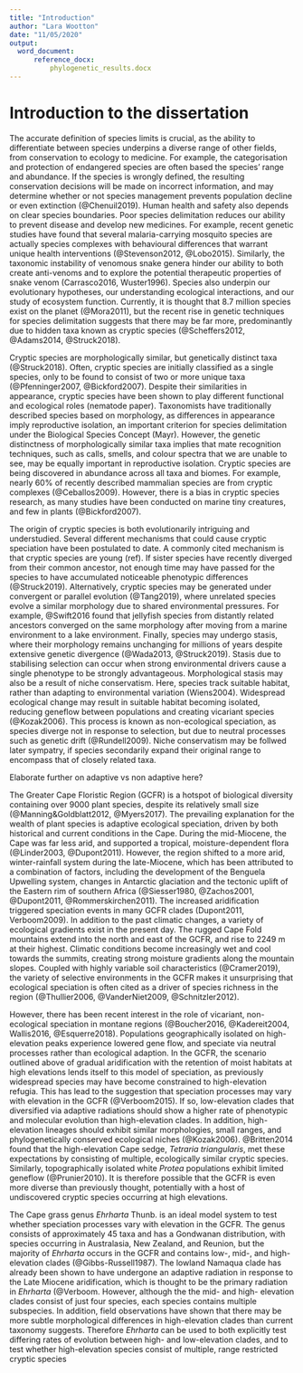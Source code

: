 ```yaml
---
title: "Introduction"
author: "Lara Wootton"
date: "11/05/2020"
output: 
  word_document:
      reference_docx:
          phylogenetic_results.docx
---
```




# Introduction to the dissertation

The accurate definition of species limits is crucial, as the ability to differentiate between species underpins a diverse range of other fields, from conservation to ecology to medicine. For example, the categorisation and protection of endangered species are often based the species' range and abundance. If the species is wrongly defined, the resulting conservation decisions will be made on incorrect information, and may determine whether or not species management prevents population decline or even extinction (@Chenuil2019). Human health and safety also depends on clear species boundaries. Poor species delimitation reduces our ability to prevent disease and develop new medicines. For example, recent genetic studies have found that several malaria-carrying mosquito species are actually species complexes with behavioural differences that warrant unique health interventions (@Stevenson2012, @Lobo2015). Similarly, the taxonomic instability of venomous snake genera hinder our ability to both create anti-venoms and to explore the potential therapeutic properties of snake venom (Carrasco2016, Wuster1996). Species also underpin our evolutionary hypotheses, our understanding ecological interactions, and our study of ecosystem function. Currently, it is thought that 8.7 million species exist on the planet (@Mora2011), but the recent rise in genetic techniques for species delimitation suggests that there may be far more, predominantly due to hidden taxa known as cryptic species (@Scheffers2012, @Adams2014, @Struck2018). 

Cryptic species are morphologically similar, but genetically distinct taxa (@Struck2018). Often, cryptic species are initially classified as a single species, only to be found to consist of two or more unique taxa (@Pfenninger2007, @Bickford2007). Despite their similarities in appearance, cryptic species have been shown to play different functional and ecological roles (nematode paper). Taxonomists have traditionally described species based on morphology, as differences in appearance imply reproductive isolation, an important criterion for species delimitation under the Biological Species Concept (Mayr). However, the genetic distinctness of morphologically similar taxa implies that mate recognition techniques, such as calls, smells, and colour spectra that we are unable to see, may be equally important in reproductive isolation. Cryptic species are being discovered in abundance across all taxa and biomes. For example, nearly 60% of recently described mammalian species are from cryptic complexes (@Ceballos2009). However, there is a bias in cryptic species research, as many studies have been conducted on marine tiny creatures, and few in plants (@Bickford2007). 

The origin of cryptic species is both evolutionarily intriguing and understudied. Several different mechanisms that could cause cryptic speciation have been postulated to date. A commonly cited mechanism is that cryptic species are young (ref). If sister species have recently diverged from their common ancestor, not enough time may have passed for the species to have accumulated noticeable phenotypic differences (@Struck2019). Alternatively, cryptic species may be generated under convergent or parallel evolution (@Tang2019), where unrelated species evolve a similar morphology due to shared environmental pressures. For example, @Swift2016 found that jellyfish species from distantly related ancestors converged on the same morphology after moving from a marine environment to a lake environment. Finally, species may undergo stasis, where their morphology remains unchanging for millions of years despite extensive genetic divergence (@Wada2013, @Struck2019). Stasis due to stabilising selection can occur when strong environmental drivers cause a single phenotype to be strongly advantageous. Morphological stasis may also be a result of niche conservatism. Here, species track suitable habitat, rather than adapting to environmental variation (Wiens2004). Widespread ecological change may result in suitable habitat becoming isolated, reducing geneflow between populations and creating vicariant species (@Kozak2006). This process is known as non-ecological speciation, as species diverge not in response to selection, but due to neutral processes such as genetic drift (@Rundell2009). Niche conservatism may be follwed later sympatry, if species secondarily expand their original range to encompass that of closely related taxa. 

Elaborate further on adaptive vs non adaptive here?

The Greater Cape Floristic Region (GCFR) is a hotspot of biological diversity containing over 9000 plant species, despite its relatively small size (@Manning&Goldblatt2012, @Myers2017). The prevailing explanation for the wealth of plant species is adaptive ecological speciation, driven by both historical and current conditions in the Cape. During the mid-Miocene, the Cape was far less arid, and supported a tropical, moisture-dependent flora (@Linder2003, @Dupont2011). However, the region shifted to a more arid, winter-rainfall system during the late-Miocene, which has been attributed to a combination of factors, including the development of the Benguela Upwelling system, changes in Antarctic glaciation and the tectonic uplift of the Eastern rim of southern Africa (@Siesser1980, @Zachos2001, @Dupont2011, @Rommerskirchen2011). The increased aridification triggered speciation events in many GCFR clades (Dupont2011, Verboom2009). In addition to the past climatic changes, a variety of ecological gradients exist in the present day. The rugged Cape Fold mountains extend into the north and east of the GCFR, and rise to 2249 m at their highest. Climatic conditions become increasingly wet and cool towards the summits, creating strong moisture gradients along the mountain slopes. Coupled with highly variable soil characteristics (@Cramer2019), the variety of selective environments in the GCFR makes it unsurprising that ecological speciation is often cited as a driver of species richness in the region (@Thullier2006, @VanderNiet2009, @Schnitzler2012). 

However, there has been recent interest in the role of vicariant, non-ecological speciation in montane regions (@Boucher2016, @Kadereit2004, Wallis2016, @Esquerre2018). Populations geographically isolated on high-elevation peaks experience lowered gene flow, and speciate via neutral processes rather than ecological adaption. In the GCFR, the scenario outlined above of gradual aridification with the retention of moist habitats at high elevations lends itself to this model of speciation, as previously widespread species may have become constrained to high-elevation refugia. This has lead to the suggestion that speciation processes may vary with elevation in the GCFR (@Verboom2015). If so, low-elevation clades that diversified via adaptive radiations should show a higher rate of phenotypic and molecular evolution than high-elevation clades. In addition, high-elevation lineages should exhibit similar morphologies, small ranges, and phylogenetically conserved ecological niches (@Kozak2006). @Britten2014 found that the high-elevation Cape sedge, _Tetraria triangularis_, met these expectations by consisting of multiple, ecologically similar cryptic species. Similarly, topographically isolated white _Protea_ populations exhibit limited geneflow (@Prunier2010). It is therefore possible that the GCFR is even more diverse than previously thought, potentially with a host of undiscovered cryptic species occurring at high elevations.

The Cape grass genus _Ehrharta_ Thunb. is an ideal model system to test whether speciation processes vary with elevation in the GCFR. The genus consists of approximately 45 taxa and has a Gondwanan distribution, with species occurring in Australasia, New Zealand, and Reunion, but the majority of _Ehrharta_ occurs in the GCFR and contains low-, mid-, and high-elevation clades (@Gibbs-Russell1987). The lowland Namaqua clade has already been shown to have undergone an adaptive radiation in response to the Late Miocene aridification, which is thought to be the primary radiation in _Ehrharta_ (@Verboom. However, although the the mid- and high- elevation clades consist of just four species, each species contains multiple subspecies. In addition, field observations have shown that there may be more subtle morphological differences in high-elevation clades than current taxonomy suggests. Therefore _Ehrharta_ can be used to both explicitly test differing rates of evolution between high- and low-elevation clades, and to test whether high-elevation species consist of multiple, range restricted cryptic species



